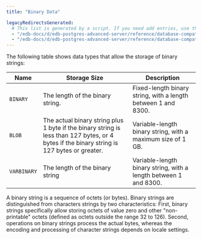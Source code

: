 ```yaml
---
title: "Binary Data"

legacyRedirectsGenerated:
  # This list is generated by a script. If you need add entries, use the `legacyRedirects` key.
  - "/edb-docs/d/edb-postgres-advanced-server/reference/database-compatibility-for-oracle-developers-reference-guide/13/binary_data.html"
  - "/edb-docs/d/edb-postgres-advanced-server/reference/database-compatibility-for-oracle-developers-reference-guide/latest/binary_data.html"
---
```


<div id="binary_data" class="registered_link"></div>

The following table shows data types that allow the storage of binary strings:

| Name        | Storage Size                                                                                                                               | Description                                                      |
| ----------- | ------------------------------------------------------------------------------------------------------------------------------------------ | ---------------------------------------------------------------- |
| `BINARY`    | The length of the binary string.                                                                                                           | Fixed-length binary string, with a length between 1 and 8300.    |
| `BLOB`      | The actual binary string plus 1 byte if the binary string is less than 127 bytes, or 4 bytes if the binary string is 127 bytes or greater. | Variable-length binary string, with a maximum size of 1 GB.      |
| `VARBINARY` | The length of the binary string                                                                                                            | Variable-length binary string, with a length between 1 and 8300. |

A binary string is a sequence of octets (or bytes). Binary strings are distinguished from characters strings by two characteristics: First, binary strings specifically allow storing octets of value zero and other "non-printable" octets (defined as octets outside the range 32 to 126). Second, operations on binary strings process the actual bytes, whereas the encoding and processing of character strings depends on locale settings.

